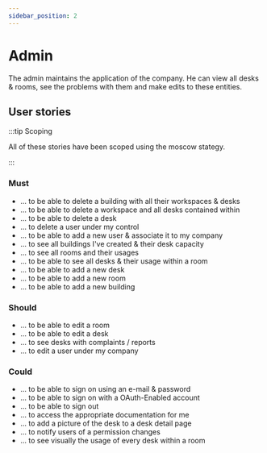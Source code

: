 ```yaml
---
sidebar_position: 2
---
```

# Admin

The admin maintains the application of the company. 
He can view all desks & rooms, see the problems with them and make edits to these entities.

## User stories

:::tip Scoping

All of these stories have been scoped using the moscow stategy.

:::

### Must
- ... to be able to delete a building with all their workspaces & desks
- ... to be able to delete a workspace and all desks contained within
- ... to be able to delete a desk
- ... to delete a user under my control
- ... to be able to add a new user & associate it to my company
- ... to see all buildings I've created & their desk capacity
- ... to see all rooms and their usages
- ... to be able to see all desks & their usage within a room
- ... to be able to add a new desk
- ... to be able to add a new room
- ... to be able to add a new building


### Should
- ... to be able to edit a room
- ... to be able to edit a desk
- ... to see desks with complaints / reports
- ... to edit a user under my company

### Could
- ... to be able to sign on using an e-mail & password
- ... to be able to sign on with a OAuth-Enabled account
- ... to be able to sign out
- ... to access the appropriate documentation for me
- ... to add a picture of the desk to a desk detail page
- ... to notify users of a permission changes
- ... to see visually the usage of every desk within a room

